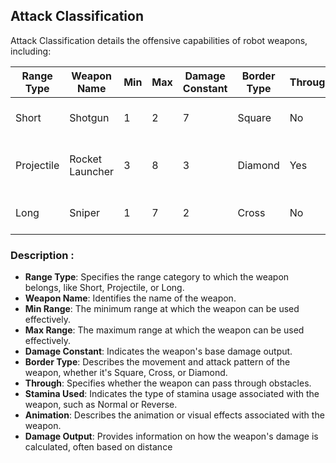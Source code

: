 ## Attack Classification

Attack Classification details the offensive capabilities of robot weapons, including:


| Range Type  | Weapon Name    | Min | Max | Damage Constant | Border Type |Through| Stamina Used | Animation | Damage Output    |
| ---------- | --------------- | --- | --- | --------------- | ---------- | ----|-------- | ---------- | ----------------------- |
| Short      | Shotgun         | 1   | 2   | 7               | Square     | No|Reverse      | Gunshot    | Damage - Distance       | 
| Projectile | Rocket Launcher | 3   | 8   | 3               | Diamond    | Yes|Normal       | Bomb       | Damage + (Distance : 2) | 
| Long       | Sniper          | 1   | 7   | 2               | Cross      | No|Normal       | Arrow Shot | Damage + Distance       | 

### Description : 

- **Range Type**: Specifies the range category to which the weapon belongs, like Short, Projectile, or Long.
- **Weapon Name**: Identifies the name of the weapon.
- **Min Range**: The minimum range at which the weapon can be used effectively.
- **Max Range**: The maximum range at which the weapon can be used effectively.
- **Damage Constant**: Indicates the weapon's base damage output.
- **Border Type**: Describes the movement and attack pattern of the weapon, whether it's Square, Cross, or Diamond.
- **Through**: Specifies whether the weapon can pass through obstacles.
- **Stamina Used**: Indicates the type of stamina usage associated with the weapon, such as Normal or Reverse.
- **Animation**: Describes the animation or visual effects associated with the weapon.
- **Damage Output**: Provides information on how the weapon's damage is calculated, often based on distance